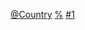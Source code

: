 {{Categories by country|nocat}}

[[Category:外交首長|@Country]]
[[Category:各國閣員|%]]
[[Category:各國外交官|#1]]